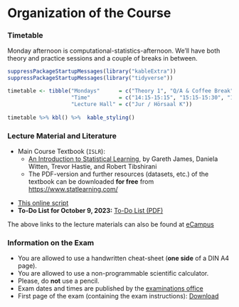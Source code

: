 # Organization of the Course {-}

### Timetable {-}

Monday afternoon is computational-statistics-afternoon. We'll have both theory and practice sessions and a couple of breaks in between. 

```r
suppressPackageStartupMessages(library("kableExtra"))
suppressPackageStartupMessages(library("tidyverse"))

timetable <- tibble("Mondays"      = c("Theory 1", "Q/A & Coffee Break", "Theory 2", "Q/A & Coffee Break", "Practice"),
                    "Time"         = c("14:15-15:15", "15:15-15:30", "15:30-16:30", "16:30-17:00", "17:00-18:00"),
                    "Lecture Hall" = c("Jur / Hörsaal K"))
           
timetable %>% kbl() %>%  kable_styling()
```


### Lecture Material and Literature {-}


* Main Course Textbook (`ISLR`): 
  * [An Introduction to Statistical Learning](https://www.statlearning.com/), by Gareth James, Daniela Witten, Trevor Hastie, and Robert Tibshirani
  * The PDF-version and further resources (datasets, etc.) of the textbook can be downloaded **for free** from [https://www.statlearning.com/](https://www.statlearning.com/)

<!-- * [eWhiteboard](https://www.dropbox.com/scl/fi/0znpwx8z5dllu0lecvgar/eWhiteboard_CompStat_BSc.pdf?rlkey=tcyypiqo357lhy8slj76om6td&dl=0) for lecture notes. -->
* [This online script](https://www.dliebl.com/Script-CompStat-BSc/)
* **To-Do List for October 9, 2023:** [To-Do List (PDF)](https://www.dropbox.com/scl/fi/oxf406ur56tq4wg5hm1dj/ToDo_List_4_Students.pdf?rlkey=juskpa6o9yx903yywpgatw5j7&dl=0)

The above links to the lecture materials can also be found at [eCampus](https://ecampus.uni-bonn.de/goto_ecampus_crs_2700628.html)


### Information on the Exam {-}

<!-- * Mock Exam with 5 multiple-choice problems and 1 free-text problem: [Download](https://www.dropbox.com/scl/fi/ib7z8bp2d5q775u2hoty0/Mock_Exam1.pdf?rlkey=m5yus4dkxnekpzaoydf6eqok5&dl=0) 
   * Note: The actual exam will contain 10 multiple-choice problems and 2 free-text problems--> 
* You are allowed to use a handwritten cheat-sheet (**one side** of a DIN A4 page). 
* You are allowed to use a non-programmable scientific calculator.
* Please, do **not** use a pencil.
* Exam dates and times are published by the [examinations office](https://www.econ.uni-bonn.de/examinations/en/dates/dates?set_language=en)
* First page of the exam (containing the exam instructions): [Download](https://www.dropbox.com/scl/fi/5z0c5obo7la59u7cj0pbv/Exam_Instructions.pdf?rlkey=krv0ulntp8wxt6pj2c5mnwqgc&dl=0)


<!-- ### Communication {-}

* You can use the Zulip-Chat [CompStat (B.Sc.)](https://ifs-bonn.zulipchat.com/join/bfmraxkf5rosbd5h3lrfa2jo/) to post questions, share codes, etc. Happy sharing and discussing!  -->



<!-- ### Further Material

The following resources are not directly used in our course, but you may find them useful nevertheless:

* [`R` Labs using `Tidymodels`](https://emilhvitfeldt.github.io/ISLR-tidymodels-labs/index.html)

* [Slides, Datasets, R-Scripts, etc](https://www.statlearning.com/resources-second-edition)

* [Slides and Videos (1st edition of the course textbook)](https://www.dataschool.io/15-hours-of-expert-machine-learning-videos/)
 -->


